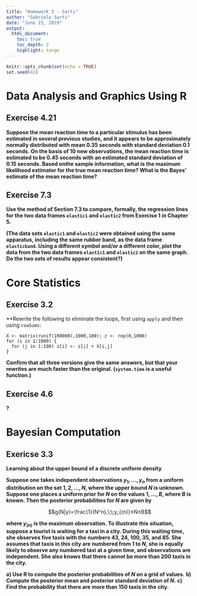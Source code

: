 ```yaml
---
title: "Homework 5 - Sarti"
author: "Gabriele Sarti"
date: "June 23, 2019"
output:
  html_document:
    toc: true
    toc_depth: 2
    highlight: tango
---
```


```r
knitr::opts_chunk$set(echo = TRUE)
set.seed(42)
```

# Data Analysis and Graphics Using R

## Exercise 4.21

**Suppose the mean reaction time to a particular stimulus has been estimated in several previous studies, and it appears to be approximately normally distributed with mean $0.35$ seconds with standard deviation $0.1$ seconds. On the basis of 10 new observations, the mean reaction time is estimated to be $0.45$ seconds with an estimated standard deviation of $0.15$ seconds. Based onthe sample information, what is the maximum likelihood estimator for the true mean reaction time? What is the Bayes’ estimate of the mean reaction time?**

## Exercise 7.3

**Use the method of Section 7.3 to compare, formally, the regression lines for the two data frames `elastic1` and `elastic2` from Exercise 1 in Chapter 5.**

**(The data sets `elastic1` and `elastic2` were obtained using the same apparatus, including the same rubber band, as the data frame `elasticband`. Using a different symbol and/or a different color, plot the data from the two data frames `elastic1` and `elastic2` on the same graph. Do the two sets of results appear consistent?)**

# Core Statistics

## Exercise 3.2

**Rewrite the following to eliminate the loops, first using `apply` and then using `rowSums`:

```
X <- matrix(runif(100000),1000,100); z <- rep(0,1000)
for (i in 1:1000) {
  for (j in 1:100) z[i] <- z[i] + X[i,j]
}
```

**Confirm that all three versions give the same answers, but that your rewrites are much faster than the original. (`system.time` is a useful function.)**

## Exercise 4.6

**?**

# Bayesian Computation

## Exericse 3.3

**Learning about the upper bound of a discrete uniform density**

**Suppose one takes independent observations $y_1, ..., y_n$ from a uniform distribution on the set ${1,2, ..., N}$, where the upper bound $N$ is unknown. Suppose one places a uniform prior for $N$ on the values $1, ..., B$, where $B$ is known. Then the posterior probabilities for $N$ are given by** 

$$g(N|y)∝\frac{1}{N^n},\;\;y_{(n)}≤N≤B$$

**where $y_{(n)}$ is the maximum observation. To illustrate this situation, suppose a tourist is waiting for a taxi in a city. During this waiting time, she observes five taxis with the numbers 43, 24, 100, 35, and 85. She assumes that taxis in this city are numbered from 1 to $N$, she is equally likely to observe any numbered taxi at a given time, and observations are independent. She also knows that there cannot be more than 200 taxis in the city.**

**a) Use R to compute the posterior probabilities of $N$ on a grid of values.** 
**b) Compute the posterior mean and posterior standard deviation of $N$.**
**c) Find the probability that there are more than 150 taxis in the city.**
